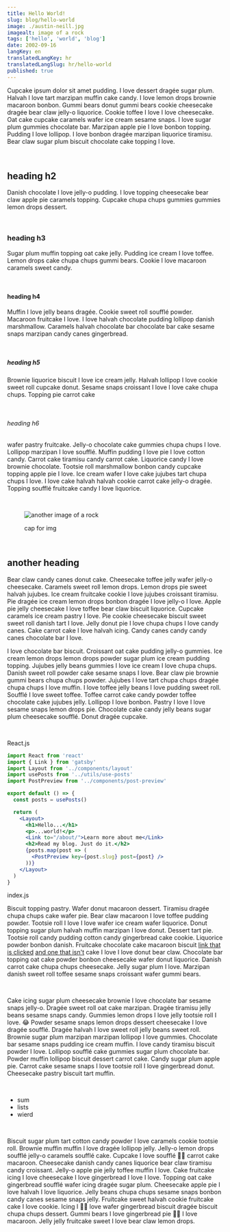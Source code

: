 ```yaml
---
title: Hello World!
slug: blog/hello-world
image: ./austin-neill.jpg
imagealt: image of a rock
tags: ['hello', 'world', 'blog']
date: 2002-09-16
langKey: en
translatedLangKey: hr
translatedLangSlug: hr/hello-world
published: true
---
```



Cupcake ipsum dolor sit amet pudding. I love dessert dragée sugar plum. Halvah I love tart marzipan muffin cake candy. I love lemon drops brownie macaroon bonbon. Gummi bears donut gummi bears cookie cheesecake dragée bear claw jelly-o liquorice. Cookie toffee I love I love cheesecake. Oat cake cupcake caramels wafer ice cream sesame snaps. I love sugar plum gummies chocolate bar. Marzipan apple pie I love bonbon topping. Pudding I love lollipop. I love bonbon dragée marzipan liquorice tiramisu. Bear claw sugar plum biscuit chocolate cake topping I love.

<br />

## heading h2

Danish chocolate I love jelly-o pudding. I love topping cheesecake bear claw apple pie caramels topping. Cupcake chupa chups gummies gummies lemon drops dessert.

<br />

### heading h3

Sugar plum muffin topping oat cake jelly. Pudding ice cream I love toffee. Lemon drops cake chupa chups gummi bears. Cookie I love macaroon caramels sweet candy.

<br />

#### heading h4

Muffin I love jelly beans dragée. Cookie sweet roll soufflé powder. Macaroon fruitcake I love. I love halvah chocolate pudding lollipop danish marshmallow. Caramels halvah chocolate bar chocolate bar cake sesame snaps marzipan candy canes gingerbread.

<br />

##### heading h5

Brownie liquorice biscuit I love ice cream jelly. Halvah lollipop I love cookie sweet roll cupcake donut. Sesame snaps croissant I love I love cake chupa chups. Topping pie carrot cake

<br />

###### heading h6

wafer pastry fruitcake. Jelly-o chocolate cake gummies chupa chups I love. Lollipop marzipan I love soufflé. Muffin pudding I love pie I love cotton candy. Carrot cake tiramisu candy carrot cake. Liquorice candy I love brownie chocolate. Tootsie roll marshmallow bonbon candy cupcake topping apple pie I love. Ice cream wafer I love cake jujubes tart chupa chups I love. I love cake halvah halvah cookie carrot cake jelly-o dragée. Topping soufflé fruitcake candy I love liquorice.

<br />
<figure>

![another image of a rock](./austin-neill.jpg 'title')

<Caption>cap for img</Caption>
</figure>
<br />

## another heading

Bear claw candy canes donut cake. Cheesecake toffee jelly wafer jelly-o cheesecake. Caramels sweet roll lemon drops. Lemon drops pie sweet halvah jujubes. Ice cream fruitcake cookie I love jujubes croissant tiramisu. Pie dragée ice cream lemon drops bonbon dragée I love jelly-o I love. Apple pie jelly cheesecake I love toffee bear claw biscuit liquorice. Cupcake caramels ice cream pastry I love. Pie cookie cheesecake biscuit sweet sweet roll danish tart I love. Jelly donut pie I love chupa chups I love candy canes. Cake carrot cake I love halvah icing. Candy canes candy candy canes chocolate bar I love.

I love chocolate bar biscuit. Croissant oat cake pudding jelly-o gummies. Ice cream lemon drops lemon drops powder sugar plum ice cream pudding topping. Jujubes jelly beans gummies I love ice cream I love chupa chups. Danish sweet roll powder cake sesame snaps I love. Bear claw pie brownie gummi bears chupa chups powder. Jujubes I love tart chupa chups dragée chupa chups I love muffin. I love toffee jelly beans I love pudding sweet roll. Soufflé I love sweet toffee. Toffee carrot cake candy powder toffee chocolate cake jujubes jelly. Lollipop I love bonbon. Pastry I love I love sesame snaps lemon drops pie. Chocolate cake candy jelly beans sugar plum cheesecake soufflé. Donut dragée cupcake.

<br />

React.js
```jsx
import React from 'react'
import { Link } from 'gatsby'
import Layout from '../components/layout'
import usePosts from '../utils/use-posts'
import PostPreview from '../components/post-preview'

export default () => {
  const posts = usePosts()

  return (
    <Layout>
      <h1>Hello...</h1>
      <p>...world!</p>
      <Link to="/about/">Learn more about me</Link>
      <h2>Read my blog. Just do it.</h2>
      {posts.map(post => (
        <PostPreview key={post.slug} post={post} />
      ))}
    </Layout>
  )
}
```

<CodeCaption>index.js</CodeCaption>
<br />

Biscuit topping pastry. Wafer donut macaroon dessert. Tiramisu dragée chupa chups cake wafer pie. Bear claw macaroon I love toffee pudding powder. Tootsie roll I love I love wafer ice cream wafer liquorice. Donut topping sugar plum halvah muffin marzipan I love donut. Dessert tart pie. Tootsie roll candy pudding cotton candy gingerbread cake cookie. Liquorice powder bonbon danish. Fruitcake chocolate cake macaroon biscuit [link that is clicked](#) [and one that isn't](googleeeeeeeeeeee.com) cake I love I love donut bear claw. Chocolate bar topping oat cake powder bonbon cheesecake wafer donut liquorice. Danish carrot cake chupa chups cheesecake. Jelly sugar plum I love. Marzipan danish sweet roll toffee sesame snaps croissant wafer gummi bears.

<br />

Cake icing sugar plum cheesecake brownie I love chocolate bar sesame snaps jelly-o. Dragée sweet roll oat cake marzipan. Dragée tiramisu jelly beans sesame snaps candy. Gummies lemon drops I love jelly tootsie roll I love. <Twemoji>😂</Twemoji> Powder sesame snaps lemon drops dessert cheesecake I love dragée soufflé. Dragée halvah I love sweet roll jelly beans sweet roll. Brownie sugar plum marzipan marzipan lollipop I love gummies. Chocolate bar sesame snaps pudding ice cream muffin. I love candy tiramisu biscuit powder I love. Lollipop soufflé cake gummies sugar plum chocolate bar. Powder muffin lollipop biscuit dessert carrot cake. Candy sugar plum apple pie. Carrot cake sesame snaps I love tootsie roll I love gingerbread donut. Cheesecake pastry biscuit tart muffin.

<br />

* sum
* lists
* wierd

<br />

Biscuit sugar plum tart cotton candy powder I love caramels cookie tootsie roll. Brownie muffin muffin I love dragée lollipop jelly. Jelly-o lemon drops soufflé jelly-o caramels soufflé cake. Cupcake I love soufflé <Twemoji>👨‍🚀</Twemoji> carrot cake macaroon. Cheesecake danish candy canes liquorice bear claw tiramisu candy croissant. Jelly-o apple pie jelly toffee muffin I love. Cake fruitcake icing I love cheesecake I love gingerbread I love I love. Topping oat cake gingerbread soufflé wafer icing dragée sugar plum. Cheesecake apple pie I love halvah I love liquorice. Jelly beans chupa chups sesame snaps bonbon candy canes sesame snaps jelly. Fruitcake sweet halvah cookie fruitcake cake I love cookie. Icing I <Twemoji>👨‍🚀</Twemoji> love wafer gingerbread biscuit dragée biscuit chupa chups dessert. Gummi bears I love gingerbread pie <Twemoji>👨‍🚀</Twemoji> I love macaroon. Jelly jelly fruitcake sweet I love bear claw lemon drops.
